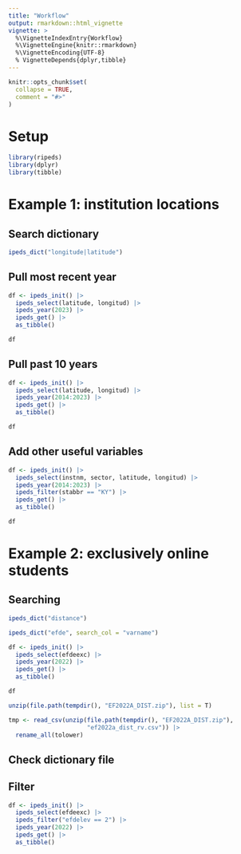 ```yaml
---
title: "Workflow"
output: rmarkdown::html_vignette
vignette: >
  %\VignetteIndexEntry{Workflow}
  %\VignetteEngine{knitr::rmarkdown}
  %\VignetteEncoding{UTF-8}
  % VignetteDepends{dplyr,tibble}
---
```


```r
knitr::opts_chunk$set(
  collapse = TRUE,
  comment = "#>"
)
```

# Setup

```r
library(ripeds)
library(dplyr)
library(tibble)
```

# Example 1: institution locations

## Search dictionary
```r
ipeds_dict("longitude|latitude")
```

## Pull most recent year

```r
df <- ipeds_init() |>
  ipeds_select(latitude, longitud) |>
  ipeds_year(2023) |> 
  ipeds_get() |>
  as_tibble()
```
```r
df
```

## Pull past 10 years

```r
df <- ipeds_init() |>
  ipeds_select(latitude, longitud) |>
  ipeds_year(2014:2023) |> 
  ipeds_get() |>
  as_tibble()
```
```r
df
```

## Add other useful variables

```r
df <- ipeds_init() |>
  ipeds_select(instnm, sector, latitude, longitud) |>
  ipeds_year(2014:2023) |>
  ipeds_filter(stabbr == "KY") |> 
  ipeds_get() |>
  as_tibble()
```
```r
df
```


# Example 2: exclusively online students

## Searching

```r
ipeds_dict("distance")
```


```r
ipeds_dict("efde", search_col = "varname")
```


```r
df <- ipeds_init() |>
  ipeds_select(efdeexc) |>
  ipeds_year(2022) |> 
  ipeds_get() |>
  as_tibble()
```
```r
df
```

```r
unzip(file.path(tempdir(), "EF2022A_DIST.zip"), list = T)
```


```r
tmp <- read_csv(unzip(file.path(tempdir(), "EF2022A_DIST.zip"),
                      "ef2022a_dist_rv.csv")) |>
  rename_all(tolower)
```

## Check dictionary file

## Filter

```r
df <- ipeds_init() |>
  ipeds_select(efdeexc) |>
  ipeds_filter("efdelev == 2") |> 
  ipeds_year(2022) |> 
  ipeds_get() |>
  as_tibble()

```

